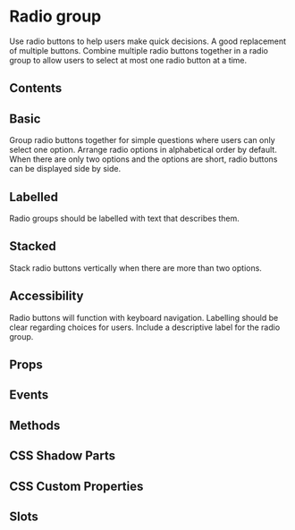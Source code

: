 # Radio group

Use radio buttons to help users make quick decisions. A good replacement of multiple buttons. Combine multiple radio buttons together in a radio group to allow users to select at most one radio button at a time.

## Contents

## Basic

Group radio buttons together for simple questions where users can only select one option. Arrange radio options in alphabetical order by default. When there are only two options and the options are short, radio buttons can be displayed side by side.


<Basic />

## Labelled

Radio groups should be labelled with text that describes them.


<Labelled />

## Stacked

Stack radio buttons vertically when there are more than two options.


<Stacked />

## Accessibility

Radio buttons will function with keyboard navigation. Labelling should be clear regarding choices for users. Include a descriptive label for the radio group.

## Props


<Props />

## Events


<Events />

## Methods


<Methods />

## CSS Shadow Parts


<Parts />

## CSS Custom Properties


<CustomProps />

## Slots


<Slots />
